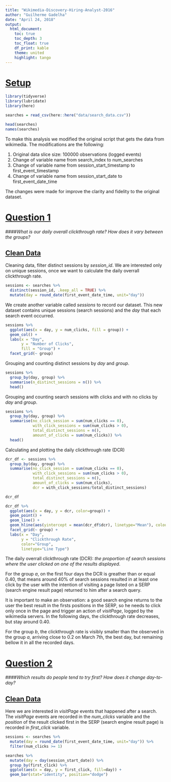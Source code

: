 ```yaml
---
title: "Wikimedia-Discovery-Hiring-Analyst-2016"
author: "Guilherme Gadelha"
date: "April 24, 2018"
output: 
  html_document:
    toc: true
    toc_depth: 3
    toc_float: true
    df_print: kable
    theme: united
    highlight: tango
---
```


# [Setup](#setup)

```r

library(tidyverse)
library(lubridate)
library(here)

searches = read_csv(here::here("data/search_data.csv"))

head(searches)
names(searches)

```

To make this analysis we modified the original script that gets the data from wikimedia. The modifications are the following:

1. Original data slice size: 100000 observations (logged events)
2. Change of variable name from search_index to num_searches
3. Change of variable name from session_start_timestamp to first_event_timestamp
4. Change of variable name from session_start_date to first_event_date_time

The changes were made for improve the clarity and fidelity to the original dataset.

# [Question 1](#question1)
####*What is our daily overall clickthrough rate? How does it vary between the groups?*

## [Clean Data](#clean1)

Cleaning data, filter distinct sessions by *session_id*. We are interested only on unique sessions, once we want to calculate the daily overrall clickthrough rate.

```r
sessions <- searches %>%
  distinct(session_id, .keep_all = TRUE) %>% 
  mutate(day = round_date(first_event_date_time, unit="day"))
```

We create another variable called *sessions* to record our dataset. This new dataset contains unique sessions (search sessions) and the *day* that each search event occurred.


```r

sessions %>% 
  ggplot(aes(x = day, y = num_clicks, fill = group)) +
  geom_col() +
  labs(x = "Day",
       y = "Number of Clicks",
       fill = "Group") +
  facet_grid(~ group)

```

Grouping and counting distinct sessions by *day* and *group*.
```r

sessions %>% 
  group_by(day, group) %>% 
  summarise(n_distinct_sessions = n()) %>% 
  head()
```

Grouping and counting search sessions with clicks and with no clicks by *day* and *group*.
```r
sessions %>%
  group_by(day, group) %>%  
  summarise(no_click_session = sum(num_clicks == 0),
            with_click_sessions = sum(num_clicks > 0),
            total_distinct_sessions = n(),
            amount_of_clicks = sum(num_clicks)) %>% 
  head()

```

Calculating and plotting the daily clickthrough rate (DCR)
```r
dcr_df <- sessions %>%
  group_by(day, group) %>%  
  summarise(no_click_session = sum(num_clicks == 0),
            with_click_sessions = sum(num_clicks > 0),
            total_distinct_sessions = n(),
            amount_of_clicks = sum(num_clicks),
            dcr = with_click_sessions/total_distinct_sessions)

dcr_df

dcr_df %>% 
  ggplot(aes(x = day, y = dcr, color=group)) +
  geom_point() +
  geom_line() +
  geom_hline(aes(yintercept = mean(dcr_df$dcr), linetype="Mean"), colour="red") +
  facet_grid(~ group) +
  labs(x = "Day",
       y = "Clickthrough Rate",
       color="Group",
       linetype="Line Type")
```

The daily overrall clickthrough rate (DCR): _*the proportion of search sessions where the user clicked on one of the results displayed*_. 

For the group *a*, on the first four days the DCR is greather than or equal 0.40, that means around 40% of search sessions resulted in at least one click by the user with the intention of visiting a page listed on a SERP (search engine result page) returned to him after a search query.

It is important to make an observation: a good search engine returns to the user the best result in the firsts positions in the SERP, so he needs to click only once in the page and trigger an action of _visitPage_, logged by the wikimedia servers. In the following days, the clickthrough rate decreases, but stay around 0.40.

For the group *b*, the clickthrough rate is visibly smaller than the observed in the group *a*, arriving close to 0.2 on March 7th, the best day, but remaining bellow it in all the recorded days.


# [Question 2](#question2)
####*Which results do people tend to try first? How does it change day-to-day?*

## [Clean Data]({#clean2})

Here we are interested in *visitPage* events that happened after a search. The *visitPage* events are recorded in the *num_clicks* variable and the *position* of the result clicked first in the SERP (search engine result page) is recorded in *first_click* variable.

```r
sessions <- searches %>%
  mutate(day = round_date(first_event_date_time, unit="day")) %>% 
  filter(num_clicks >= 1)
```


```r

searches %>% 
  mutate(day = day(session_start_date)) %>% 
  group_by(first_click) %>% 
  ggplot(aes(x = day, y = first_click, fill=day)) +
  geom_bar(stat="identity", position="dodge")

```


